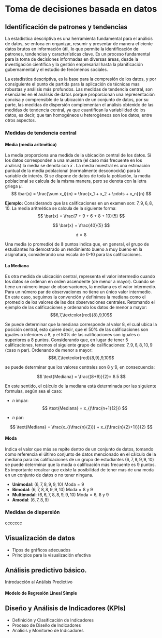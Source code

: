# Toma de decisiones basada en datos
## Identificación de patrones y tendencias

La estadística descriptiva es una herramienta fundamental para el análisis de datos, se enfoca en organizar, resumir y presentar de manera eficiente datos brutos en información útil, lo que permite la identificación de patrones, tendencias y características clave. Es un proceso fundamental para la toma de decisiones informadas en diversas áreas, desde la investigación científica y la gestión empresarial hasta la planificación gubernamental y el estudio de fenómenos sociales.

La estadística descriptiva, es la base para la compresión de los datos, y por consiguiente el punto de partida para la aplicación de técnicas mas robustas y análisis más profundos. Las medidas de tendencia central, son esenciales en el análisis de datos porque proporcionan una representación concisa y comprensible de la ubicación de un conjunto de datos, por su parte, las medidas de dispersión complementan el análisis obtenido de las medidas de tendencia central, ya que cuantifican la variabilidad de los datos, es decir, que tan homogéneos u heterogéneos son los datos, entre otros aspectos. 
 

### Medidas de tendencia central

#### Media (media aritmética)
La media proporciona una medida de la ubicación central de los datos. Si los datos corresponden a una muestra (el caso más frecuente en los análisis) la media se denota con $\bar{x}$ . La media muestral es una estimación puntual de la media poblacional (normalmente desconocida) para la variable de interés. Si se dispone de datos de toda la población, la media poblacional se calcula de la misma manera, pero se denota con la letra griega $\mu$. 
$$
\bar{x} = \frac{\sum x_i}{n} = \frac{x_1 + x_2 + \cdots + x_n}{n}
$$

**Ejemplo:** Considerando que las calificaciones en un examen son: $7, 9, 6, 8, 10$. La media aritmética se calcula de la siguiente forma:
$$
\bar{x} = \frac{7 + 9 + 6 + 8 + 10}{5}
$$

$$
\bar{x} = \frac{40}{5}
$$

$$
\bar{x} = 8
$$

Una media (o promedio) de $8$ puntos indica que, en general, el grupo de estudiantes ha demostrado un rendimiento bueno a muy bueno en la asignatura, considerando una escala de 0-10 para las calificaciones.


#### La Mediana
Es otra medida de ubicación central, representa el valor intermedio cuando los datos se ordenan en orden ascendente (de menor a mayor). Cuando se tiene un número impar de observaciones, la mediana es el valor intermedio. Para un número par de observaciones no tiene un único valor intermedio. En este caso, seguimos la convención y definimos la mediana como el promedio de los valores de las dos observaciones centrales. Retomando el ejemplo de las calificaciones y ordenando los datos de menor a mayor:
$$6,7,\textcolor{red}{8},9,10$$

Se puede determinar que la mediana corresponde al valor $8$, el cuál ubica la posición central, esto quiere decir, que el 50% de las calificaciones son iguales o inferiores a $8$, y el 50% de las calificaciones son iguales o superiores a $8$ puntos. Considerando que, en lugar de tener 5 calificaciones, tenemos el siguiente grupo de calificaciones: $7,9,6,8,10,9$ (caso n par). Ordenando de menor a mayor:
$$6,7,\textcolor{red}{8,9},9,10$$ 

se puede determinar que los valores centrales son $8$ y $9$, en consecuencia:

$$
\text{Mediana} = \frac{(8+9)}{2}= 8.5
$$
 

En este sentido, el cálculo de la mediana está determinada por las siguiente formulas, según sea el caso:

- $n$ impar: 
$$
\text{Mediana} = x_{(\frac{n+1}{2})}
$$

- $n$ par:

$$
\text{Mediana} = \frac{x_{(\frac{n}{2})} + x_{(\frac{n}{2}+1)}}{2}
$$

#### Moda
Indica el valor que más se repite dentro de un conjunto de datos, tomando como referencia el último conjunto de datos mencionado en el cálculo de la mediana para las calificaciones de un grupo de estudiantes $(6,7,8,9,9,10)$ se puede determinar que la moda o calificación más frecuente es $9$ puntos. Es importante recalcar que existe la posibilidad de tener mas de una moda en un conjunto de datos o no tener ninguna. 

- **Unimodal**: $(6,7,8,9,9,10)$ $\text{Moda} = 9$
- **Bimodal**: $(6,7,8,8,9,9,10)$ $\text{Moda} = 8$ y $9$
- **Multimodal**: $(6,6,7,8,8,9,9,10)$ $\text{Moda} = 6$, $8$ y $9$
- **Amodal**: $(6,7,8,9)$ 


### Medidas de dispersión

ccccccc

## Visualización de datos

- Tipos de gráficos adecuados
- Principios para la visualización efectiva

## Análisis predictivo básico. 

Introducción al Análisis Predictivo

#### Modelo de Regresión Lineal Simple

## Diseño y Análisis de Indicadores (KPIs)
- Definición y Clasificación de Indicadores
- Proceso de Diseño de Indicadores
- Análisis y Monitoreo de Indicadores


